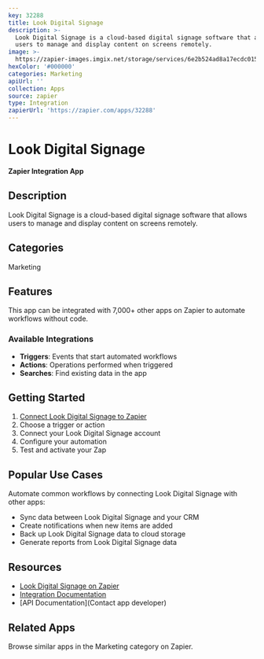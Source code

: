 ```yaml
---
key: 32288
title: Look Digital Signage
description: >-
  Look Digital Signage is a cloud-based digital signage software that allows
  users to manage and display content on screens remotely.
image: >-
  https://zapier-images.imgix.net/storage/services/6e2b524ad8a17ecdc015b04124af257f.png?auto=format%2Ccompress&ixlib=python-3.0.0&q=50
hexColor: '#000000'
categories: Marketing
apiUrl: ''
collection: Apps
source: zapier
type: Integration
zapierUrl: 'https://zapier.com/apps/32288'
---
```

# Look Digital Signage

**Zapier Integration App**

## Description

Look Digital Signage is a cloud-based digital signage software that allows users to manage and display content on screens remotely.

## Categories

Marketing

## Features

This app can be integrated with 7,000+ other apps on Zapier to automate workflows without code.

### Available Integrations

- **Triggers**: Events that start automated workflows
- **Actions**: Operations performed when triggered
- **Searches**: Find existing data in the app

## Getting Started

1. [Connect Look Digital Signage to Zapier](https://zapier.com/apps/32288)
2. Choose a trigger or action
3. Connect your Look Digital Signage account
4. Configure your automation
5. Test and activate your Zap

## Popular Use Cases

Automate common workflows by connecting Look Digital Signage with other apps:

- Sync data between Look Digital Signage and your CRM
- Create notifications when new items are added
- Back up Look Digital Signage data to cloud storage
- Generate reports from Look Digital Signage data

## Resources

- [Look Digital Signage on Zapier](https://zapier.com/apps/32288)
- [Integration Documentation](https://zapier.com/apps/32288/integrations)
- [API Documentation](Contact app developer)

## Related Apps

Browse similar apps in the Marketing category on Zapier.
